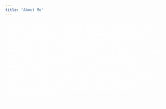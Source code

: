 ```yaml
---
title: "About Me"
---
```

<head>
<style>
body {
    /*background-image: url("graphics/img/palms.jpg");*/
    color:#ffffff;
    background: -webkit-gradient(linear, center top, center bottom, from  (#0f3443), to(#34e89e)) fixed;
    background: -webkit-linear-gradient                                   (#0f3443, #34e89e) fixed;
    background: -moz-linear-gradient                                      (#0f3443, #34e89e) fixed;
    background: -o-linear-gradient                                        (#0f3443, #34e89e) fixed;
    background: -ms-linear-gradient                                       (#0f3443, #34e89e) fixed;
    background: linear-gradient                                           (#0f3443, #34e89e) fixed;
}
</style>
</head>

Interdisciplinary researcher/developer with experience in quantitative and qualitative research for interactive 3D computer graphics, human spatial ability, data        visualization, virtual and augmented reality, serious games, 3D modeling and printing, documentary-style video production and direction, statistical analysis, and       K-12 STEM outreach for teacher professional development. Experience connecting people at local, municipal, state, and federal levels to ensure project success.          Extensive background in life sciences including plant physiology and molecular biology with associated laboratory techniques. Career interests include human-computer    interactions and interfaces, applications of human spatial ability research to gaming and immersive educational experiences, data science and data-driven decision       making, advanced data perception methodologies, technology integration for K-12 education, life science outreach, and public informal STEM education.

test 4
